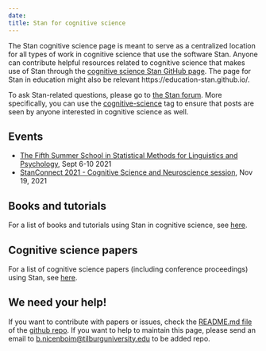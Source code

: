 ```yaml
---
date: 
title: Stan for cognitive science
---
```


The Stan cognitive science page is meant to serve as a centralized location for all types of work in cognitive science that use the software Stan. 
Anyone can contribute helpful resources related to cognitive science that makes use of Stan through the 
[cognitive science Stan GitHub page](https://github.com/cognitive-science-stan/cognitive-science-stan.github.io). The page for Stan in education might also be relevant https://education-stan.github.io/.


To ask Stan-related questions, please go to [the Stan forum](https://discourse.mc-stan.org/). More specifically, you can use the 
[cognitive-science](https://discourse.mc-stan.org/tag/cognitive-science) tag to ensure that posts are seen by anyone interested in cognitive science as well.

## Events

- [The Fifth Summer School in Statistical Methods for Linguistics and Psychology](https://vasishth.github.io/smlp2021/), Sept 6-10 2021
- [StanConnect 2021 - Cognitive Science and Neuroscience session](stanconnect2021-cogsci), Nov 19, 2021

## Books and tutorials

For a list of books and tutorials using Stan in cognitive science, see [here](books-tutorials). 


## Cognitive science papers
For a list of cognitive science papers (including conference proceedings) using Stan, see [here](papers). 



## We need your help!
If you want to contribute with papers or issues, check the [README.md file](https://github.com/cognitive-science-stan/cognitive-science-stan.github.io/blob/master/README.md) of the [github repo](https://github.com/cognitive-science-stan/cognitive-science-stan.github.io/). If you want to help to maintain this page, please send an email to <b.nicenboim@tilburguniversity.edu> to be added repo. 
